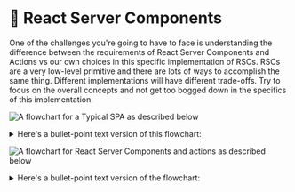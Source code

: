 # 🤹 React Server Components

<callout-danger>
	One of the challenges you're going to have to face is understanding the
	difference between the requirements of React Server Components and Actions vs
	our own choices in this specific implementation of RSCs. RSCs are a very
	low-level primitive and there are lots of ways to accomplish the same thing.
	Different implementations will have different trade-offs. Try to focus on the
	overall concepts and not get too bogged down in the specifics of this
	implementation.
</callout-danger>

![A flowchart for a Typical SPA as described below](/img/spa.png)

<details>
<summary>Here's a bullet-point text version of this flowchart:</summary>

- User goes to site

  - Browser requests document
    - Server responds with document
      - Browser renders loading spinner
  - Browser requests client code
    - Server responds with client code
      - Browser updates UI components
  - Browser requests data
    - Server generates data response
      - Browser sends JSON
        - Browser updates UI with JSON data

- User triggers state change (i.e., route change)

  - Browser renders pending UI
  - Browser requests new data
    - Server generates data response
      - Browser sends JSON
        - Browser updates UI with JSON data

- User triggers action (i.e., form submission)
  - Browser renders pending UI
  - Browser makes POST request
    - Server performs action with POST body
      - Browser sends JSON
        - Browser updates UI with JSON data

</details>

![A flowchart for React Server Components and actions as described below](/img/super-simple-rsc.png)

<details>
<summary>Here's a bullet-point text version of the flowchart:</summary>

- User goes to site

  - Browser requests document
    - Server responds with document
      - Browser renders Suspense fallback
  - Browser requests JSX payload
    - Server generates Serialized JSX with `react-server-dom-esm/server.renderToPipeableStream`
      - Server streams Serialized JSX
        - Browser renders streamed UI with `react-server-dom-esm/client.createFromFetch`
          - Browser requests client component code
            - Server responds with client component code
              - Browser hydrates client components

- User triggers state change (i.e., route change) NOTE: This only applies once
  data starts streaming. Until then, state transitions act like a typical SPA.

  - Browser renders pending UI with `startTransition`
  - Browser requests JSX payload
    - Server generates Serialized JSX with `react-server-dom-esm/server.renderToPipeableStream`
      - Server streams Serialized JSX
        - Browser updates streamed UI with `react-server-dom-esm/client.createFromFetch`

- User triggers action (i.e., form submission)
  - Browser renders pending UI with `useActionState`
  - Browser makes POST (via `callServer`)
    - Server determines action and call with parsed request body
      - Server streams Serialized JSX and action return value
        - Browser updates streamed UI with `react-server-dom-esm/client.createFromFetch`

</details>
